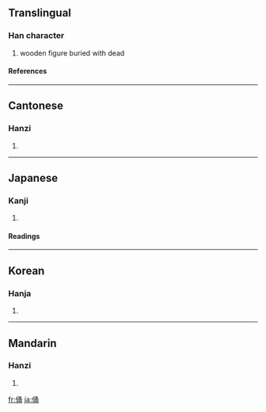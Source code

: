 ==Translingual==
===Han character===
{{Han char|rn=9|rad=人|as=07|sn=9|four=2722<sub>7</sub>|canj=人弓戈月 (ONIB)}}
# wooden figure buried with dead
====References====
{{Han ref|kx=0104.250|dkj=00683|dj=0221.090|hdz=10168.020|uh=4FD1|ud=20433|bh=AB4D|bd=43853}}
----
==Cantonese==
===Hanzi===
{{yue-hanzi|jyut=|y=yung2}}
# {{defn|Cantonese}}
----
==Japanese==
===Kanji===
{{ja-kanji|grade=|rs=人07}}
# {{defn|Japanese}} 
====Readings====
{{ja-readings|on=[[よう]] (yō), [[ゆう]] (yū), [[とう]] (tō)|kun=[[いたむ]] (itamu)}}
----
==Korean==
===Hanja===
{{ko-hanja|hangeul=용|rv=yong|mr=yong}}
# {{defn|Korean}}
----
==Mandarin==
===Hanzi===
{{cmn-hanzi|pin=[[yǒng]] ([[yong3]])|wg=yung<sup>3</sup>}}
# {{defn|Mandarin}}

[[fr:俑]]
[[ja:俑]]